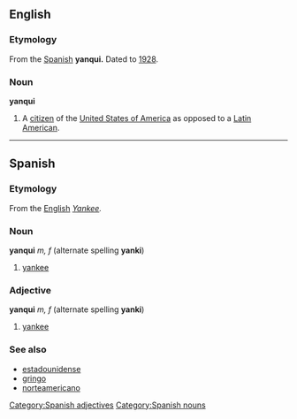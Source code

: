==English==

===Etymology===
From the [[w:Spanish language|Spanish]] '''yanqui.''' Dated to [[w:1928|1928]].
===Noun===
'''yanqui'''
# A [[citizen]] of the [[United States of America]] as opposed to a [[Latin America]]n.

----

==Spanish==
===Etymology===
From the [[w:English language|English]] ''[[Yankee]].''

===Noun===
'''yanqui''' ''m, f'' (alternate spelling '''yanki''')
# [[yankee]]

===Adjective===
'''yanqui''' ''m, f'' (alternate spelling '''yanki''')
# [[yankee]]

===See also===
*[[estadounidense]]
*[[gringo]]
*[[norteamericano]]

[[Category:Spanish adjectives]]
[[Category:Spanish nouns]]